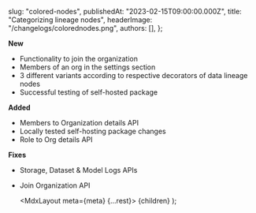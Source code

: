 
  slug: "colored-nodes",
  publishedAt: "2023-02-15T09:00:00.000Z",
  title: "Categorizing lineage nodes",
  headerImage: "/changelogs/colorednodes.png",
  authors: [],
};

**New**

- Functionality to join the organization
- Members of an org in the settings section
- 3 different variants according to respective decorators of data lineage nodes
- Successful testing of self-hosted package

**Added**

- Members to Organization details API
- Locally tested self-hosting package changes
- Role to Org details API

**Fixes**

- Storage, Dataset & Model Logs APIs
- Join Organization API

  <MdxLayout meta={meta} {...rest}>
    {children}
  </MdxLayout>
);
